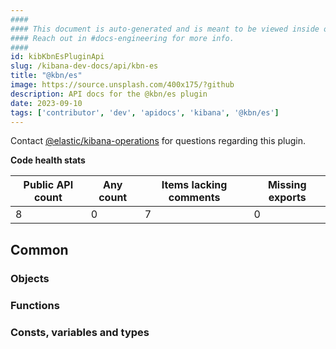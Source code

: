 ```yaml
---
####
#### This document is auto-generated and is meant to be viewed inside our experimental, new docs system.
#### Reach out in #docs-engineering for more info.
####
id: kibKbnEsPluginApi
slug: /kibana-dev-docs/api/kbn-es
title: "@kbn/es"
image: https://source.unsplash.com/400x175/?github
description: API docs for the @kbn/es plugin
date: 2023-09-10
tags: ['contributor', 'dev', 'apidocs', 'kibana', '@kbn/es']
---
```




Contact [@elastic/kibana-operations](https://github.com/orgs/elastic/teams/kibana-operations) for questions regarding this plugin.

**Code health stats**

| Public API count  | Any count | Items lacking comments | Missing exports |
|-------------------|-----------|------------------------|-----------------|
| 8 | 0 | 7 | 0 |

## Common

### Objects
<DocDefinitionList data={kbnEsObj.common.objects}/>

### Functions
<DocDefinitionList data={kbnEsObj.common.functions}/>

### Consts, variables and types
<DocDefinitionList data={kbnEsObj.common.misc}/>

